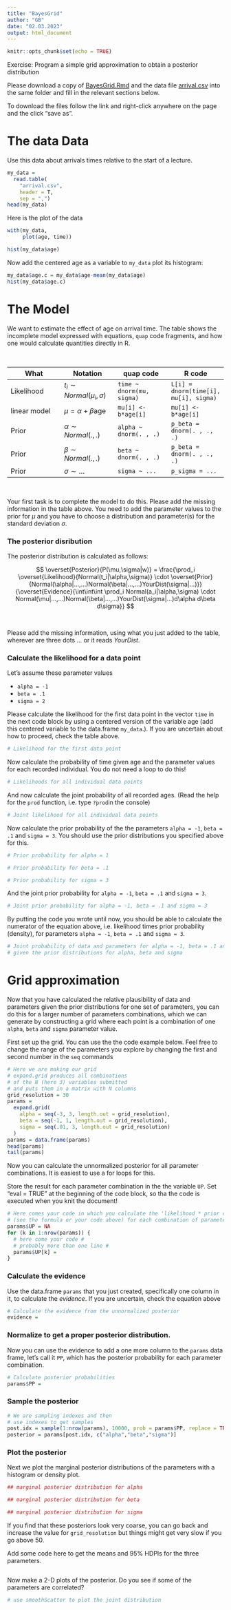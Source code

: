```yaml
---
title: "BayesGrid"
author: "GB"
date: "02.03.2023"
output: html_document
---
```


```r
knitr::opts_chunk$set(echo = TRUE)
```

Exercise: Program a simple grid approximation to obtain a posterior distribution

Please download a copy of [BayesGrid.Rmd](https://raw.githubusercontent.com/gbiele/StatRethink/master/Chapter4/BayesGrid.Rmd) and the data file [arrival.csv](https://raw.githubusercontent.com/gbiele/StatRethink/master/Chapter4/arrival.csv) into the same folder and fill in the relevant sections below.

To download the files follow the link and right-click anywhere on the page and the click "save as".

# The data Data

Use this data about arrivals times relative to the start of a lecture.

```r
my_data = 
  read.table(
    "arrival.csv",
    header = T,
    sep = ",")
head(my_data)
```

Here is the plot of the data

```r
with(my_data,
     plot(age, time))
```

```r
hist(my_data$age)
```

Now add the centered age as a variable to `my_data` plot its histogram:

```r
my_data$age.c = my_data$age-mean(my_data$age)
hist(my_data$age.c)
```


# The Model

We want to estimate the effect of age on arrival time.
The table shows the incomplete model expressed with equations, `quap` code fragments, and how one would calculate quantities directly in R.

<br/>

| What | Notation | quap code | R code |
|---|---|---|---|
|Likelihood | $t_i \sim Normal(\mu_i,\sigma)$ | `time ~ dnorm(mu, sigma)` | `L[i] = dnorm(time[i], mu[i], sigma)` |
|linear model | $\mu = \alpha + \beta\textrm{age}$ | `mu[i] <- b*age[i]` | `mu[i] <- b*age[i]` |
|Prior | $\alpha \sim Normal(.,.)$ | `alpha ~ dnorm(. , .)` | `p_beta = dnorm(. , ., .)` |
|Prior | $\beta \sim Normal(.,.)$ | `beta ~ dnorm(. , .)` | `p_beta = dnorm(. , ., .)` |
|Prior | $\sigma \sim \dots$ | `sigma ~ ...` | `p_sigma = ...` |

<br/>

Your first task is to complete the model to do this. Please add the missing information in the table above. You need to add the parameter values to the prior for $\mu$ and you have to choose a distribution and parameter(s) for the standard deviation $\sigma$.

### The posterior disribution

The posterior distribution is calculated as follows:

$$
\overset{Posterior}{P(\mu,\sigma|w)} = 
\frac{\prod_i \overset{Likelihood}{Normal(t_i|\alpha,\sigma)} \cdot 
              \overset{Prior}{Normal(\alpha|...,...)Normal(\beta|...,...)YourDist(\sigma|...)}}
{\overset{Evidence}{\int\int\int \prod_i Normal(a_i|\alpha,\sigma) \cdot Normal(\mu|...,...)Normal(\beta|...,...)YourDist(\sigma|...)d\alpha d\beta d\sigma}}
$$

<br/>

Please add the missing information, using what you just added to the table, wherever are three dots $...$ or it reads $YourDist$.

### Calculate the likelihood for a data point

Let's assume these parameter values

- `alpha = -1`
- `beta = .1`
- `sigma = 2`

Please calculate the likelihood for the first data point in the vector `time` in the next code block by using a centered version of the variable age (add this centered variable to the data.frame `my_data`.).
If you are uncertain about how to proceed, check the table above.

```r
# Likelihood for the first data point

```


Now calculate the probability of time given age and the parameter values for each recorded individual. You do not need a loop to do this!

```r
# Likelihoods for all individual data points

```

And now calculate the joint probability of all recorded ages. (Read the help for the `prod` function, i.e. type `?prod`in the console)

```r
# Joint likelihood for all individual data points

```


Now calculate the prior probability of the the parameters `alpha = -1`, `beta = .1` and `sigma = 3`. You should use the prior distributions you specified above for this.

```r
# Prior probability for alpha = 1

# Prior probability for beta = .1

# Prior probability for sigma = 3

```

And the joint prior probability for `alpha = -1`, `beta = .1` and `sigma = 3`.
```r
# Joint prior probability for alpha = -1, beta = .1 and sigma = 3

```

By putting the code you wrote until now, you should be able to calculate the numerator of the equation above, i.e. likelihood times prior probability (density), for parameters `alpha = -1`, `beta = .1` and `sigma = 3`.

```r
# Joint probability of data and parameters for alpha = -1, beta = .1 and sigma = 3.
# given the prior distributions for alpha, beta and sigma

```

# Grid approximation

Now that you have calculated the relative plausibility of data and parameters given the prior distributions for one set of parameters, you can do this for a larger number of parameters combinations, which we can generate by constructing a grid where each point is a combination of one `alpha`, `beta` and `sigma` parameter value. 


First set up the grid. You can use the the code example below. Feel free to change the range of the parameters you explore by changing the first and second number in the `seq` commands 

```r
# Here we are making our grid
# expand.grid produces all combinations 
# of the N (here 3) variables submitted
# and puts them in a matrix with N columns
grid_resolution = 30
params = 
  expand.grid(
    alpha = seq(-3, 3, length.out = grid_resolution),
    beta = seq(-1, 1, length.out = grid_resolution),
    sigma = seq(.01, 3, length.out = grid_resolution)
  )
params = data.frame(params)
head(params)
tail(params)
```


Now you can calculate the unnormalized posterior for all parameter combinations.  It is easiest to use a for loops for this.

Store the result for each parameter combination in the the variable `UP`. Set "eval = TRUE" at the beginning of the code block, so tha the code is executed when you knit the document!

```r
# Here comes your code in which you calculate the 'likelihood * prior expression'
# (see the formula or your code above) for each combination of parameter values.
params$UP = NA
for (k in 1:nrow(params)) {
  # here come your code #
  # probably more than one line #
  params$UP[k] = 
}
```


### Calculate the evidence

Use the data.frame `params` that you just created, specifically one column in it, to calculate the _evidence_. If you are uncertain, check the equation above

```r
# Calculate the evidence from the unnormalized posterior
evidence = 
```


### Normalize to get a proper posterior distribution.

Now you can use the evidence to add a one more column to the `params` data frame, let's call it `PP`, which has the posterior probability for each parameter combination.
```r
# Calculate posterior probabilities
params$PP = 
```

### Sample the posterior

```r
# We are sampling indexes and then 
# use indexes to get samples
post.idx = sample(1:nrow(params), 10000, prob = params$PP, replace = TRUE)
posterior = params[post.idx, c("alpha","beta","sigma")]
```


### Plot the posterior

Next we plot the marginal posterior distributions of the parameters with a histogram or density plot.

```r
## marginal posterior distribution for alpha

## marginal posterior distribution for beta

## marginal posterior distribution for sigma

```


If you find that these posteriors look very coarse, you can go back and increase 
the value for `grid_resolution` but things might get very slow if you go above 50.

Add some code here to get the means and 95% HDPIs for the three parameters.
```r

```


Now make a 2-D plots of the posterior. Do you see if some of the parameters are correlated?

```r
# use smoothScatter to plot the joint distribution


```


